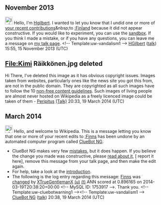 <article id="41090380" title=User talk:XTrueGentlemanX>
	<talkpage id="41090380" title="User talk:XTrueGentlemanX">

== November 2013 ==
[[File:Information.svg|25px|alt=Information icon]] Hello, I'm [[User:Hgilbert|Hgilbert]]. I wanted to let you know that I undid one or more of [[Special:Contributions/XTrueGentlemanX|your recent contributions]]&amp;nbsp;to [[:Finland]] because it did not appear constructive. If you would like to experiment, you can use the [[WP:sandbox|sandbox]]. If you think I made a mistake, or if you have any questions, you can leave me a message on [[User_talk:Hgilbert|my talk page]]. &lt;!-- Template:uw-vandalism1 --&gt;  [[User:Hgilbert|HGilbert]] ([[User talk:Hgilbert|talk]]) 15:55, 15 November 2013 (UTC)

== File:Kimi Räikkönen.jpg deleted ==

Hi There, I've deleted this image as it has obvious copyright issues. Images taken from websites, particularly ones like the news site you got this from, are not in the public domain. They are copyrighted as all such images have to follow the 10 [[WP:NFCC|non-free content guidelines]]. Such images of living people are almost never hosted on Wikipedia as a freely licenced image could be taken of them - [[User:Peripitus |Peripitus]] [[User talk:Peripitus|(Talk)]] 20:33, 19 March 2014 (UTC)

== March 2014 ==
[[File:Information.svg|left|25px|alt=|link=]] Hello, and welcome to Wikipedia. This is a message letting you know that one or more of your recent edits to [[:Finns]] has been undone by an automated computer program called [[User:ClueBot NG|ClueBot NG]].
{{clear}}
* ClueBot NG makes very few [[User:ClueBot NG#Information About False Positives|mistakes]], but it does happen. If you believe the change you made was constructive, please [[User:ClueBot NG#Information About False Positives|read about it]], [{{User:ClueBot NG/Warnings/FPReport|1753917}} report it here], remove this message from your talk page, and then make the edit again.
* For help, take a look at the [[Wikipedia:Introduction|introduction]].
* The following is the log entry regarding this message: [[Finns]] was [http://en.wikipedia.org/w/index.php?title=Finns&amp;diff=600357572&amp;oldid=600355105 changed] by [[Special:Contributions/XTrueGentlemanX|XTrueGentlemanX]] [[User:XTrueGentlemanX|(u)]] [[User talk:XTrueGentlemanX|(t)]] ANN scored at 0.896165 on 2014-03-19T20:38:20+00:00 &lt;!-- MySQL ID: 1753917 --&gt;. Thank you. &lt;!-- Template:uw-cluebotwarning1 --&gt;&lt;!-- Template:uw-vandalism1 --&gt; [[User:ClueBot NG|ClueBot NG]] ([[User talk:ClueBot NG|talk]]) 20:38, 19 March 2014 (UTC)
	</talkpage>
</article>